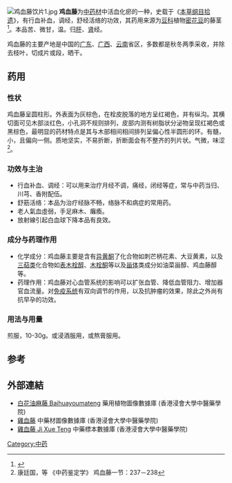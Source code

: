{{medical}}
[[File:鸡血藤饮片1.jpg|thumb]]
'''鸡血藤'''为[[中药材|中药材]]中活血化瘀的一种，史载于《[[本草纲目拾遗|本草纲目拾遗]]》，有行血补血，调经，舒经活络的功效，其药用来源为[[豆科|豆科]]植物[[密花豆|密花豆]]的藤茎<ref name=yaodian>{{Cite web |url=http://www.zysj.com.cn/zhongyaocai/yaocai_j/jixueteng.html#387 |title=《中国药典》：鸡血藤 |accessdate=2011-07-04 |archive-date=2011-10-20 |archive-url=https://web.archive.org/web/20111020162319/http://zysj.com.cn/zhongyaocai/yaocai_j/jixueteng.html#387 |dead-url=no }}</ref>。本品苦、微甘，温。归[[足厥阴肝经|肝]]、[[足少阴肾经|肾]]经。

鸡血藤的主要产地是中国的[[广东|广东]]、[[广西|广西]]、[[云南|云南]]省区，多数都是秋冬两季采收，并除去枝叶，切成片或段，晒干。

==药用==
===性状===
鸡血藤呈圆柱形。外表面为灰棕色，在栓皮脱落的地方呈红褐色，并有纵沟。其横切面可见木部淡红色，小孔洞不规则排列，皮部内测有树脂状分泌物呈现红褐色或黑棕色，最明显的药材特点是其与木部相间相间排列呈偏心性半圆形的环。有髓，小，且偏向一侧。质地坚实，不易折断，折断面会有不整齐的列片状。气微，味涩<ref>康廷国，等 《中药鉴定学》 鸡血藤一节：237－238</ref>。

===功效与主治===
*行血补血、调经：可以用来治疗月经不调，痛经，闭经等症，常与中药当归、川芎、香附配伍。
*舒筋活络：本品为治疗经脉不畅，络脉不和病症的常用药。
*老人氣血虛弱，手足麻木、癱瘓。
*放射線引起白血球下降本品有良效。

===成分与药理作用===
*化学成分：鸡血藤主要是含有[[异黄酮|异黄酮]]了化合物如刺芒柄花素、大豆黄素，以及[[三萜类|三萜类]]化合物如[[表木栓醇|表木栓醇]]、[[木栓酮|木栓酮]]等以及[[甾体|甾体]]类成分如油菜甾醇、鸡血藤醇等。
*药理作用：鸡血藤对心血管系统的影响可以扩张血管、降低血管阻力、增加器官血流量。对[[免疫系统|免疫系统]]有双向调节的作用，以及抗肿瘤的效果，除此之外尚有抗早孕的功效。

===用法与用量===
煎服，10-30g。或浸酒服用，或熬膏服用。

==参考==
{{Reflist}}

==外部連結==
* [http://libproject.hkbu.edu.hk/was40/detail?lang=ch&channelid=1288&searchword=herb_id=D00569 白花油麻藤 Baihuayoumateng]{{Wayback|url=http://libproject.hkbu.edu.hk/was40/detail?lang=ch&channelid=1288&searchword=herb_id=D00569 |date=20160304083840 }} 藥用植物圖像數據庫 (香港浸會大學中醫藥學院) {{zh}}{{en}}
*[https://sys01.lib.hkbu.edu.hk/cmed/mmid/detail.php?pid=B00141 雞血藤] 中藥材圖像數據庫  (香港浸會大學中醫藥學院) {{zh}}{{en}} 
* [http://libproject.hkbu.edu.hk/was40/outline?page=1&channelid=44273&searchword=%E9%9B%9E%E8%A1%80%E8%97%A4&sortfield=+name_chi_sort 雞血藤 Ji Xue Teng]{{Wayback|url=http://libproject.hkbu.edu.hk/was40/outline?page=1&channelid=44273&searchword=%E9%9B%9E%E8%A1%80%E8%97%A4&sortfield=+name_chi_sort |date=20150715200104 }} 中藥標本數據庫 (香港浸會大學中醫藥學院) {{zh-hant}}{{en}}


[[Category:中药|Category:中药]]